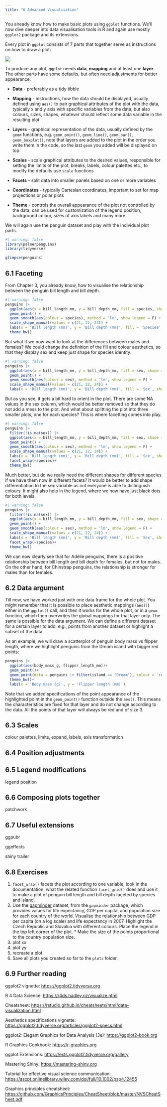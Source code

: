 ```yaml
---
title: "6 Advanced Visualisation"
---
```


You already know how to make basic plots using `ggplot` functions. We'll now dive deeper into data visualisation tools in R and again use mostly `ggplot2` package and its extensions.

Every plot in `ggplot` consists of 7 parts that together serve as instructions on how to draw a plot:

![](images/clipboard-3562791479.png)

To produce any plot, `ggplot` needs **data**, **mapping** and at least one **layer**. The other parts have some defaults, but often need adjustments for better appearance.

-   **Data** - preferably as a tidy tibble

-   **Mapping** - instructions, how the data should be displayed, usually defined using `aes()` to pair graphical attributes of the plot with the data, typically x and y axis with specific variables from the data, but also colours, sizes, shapes, whatever should reflect some data variable in the resulting plot

-   **Layers** - graphical representation of the data, usually defined by the `geom` functions, e.g. `geom_point()`, `geom_line()`, `geom_bar()`, `geom_boxplot()`, note that layers are added to the plot in the order you write them in the code, so the last `geom` you added will be displayed on top

-   **Scales** - scale graphical attributes to the desired values, responsible for setting the limits of the plot, breaks, labels, colour palettes etc., to modify the defaults use `scale` functions

-   **Facets** - split data into smaller panels based on one or more variables

-   **Coordinates** - typically Cartesian coordinates, important to set for map projections or polar plots

-   **Theme** - controls the overall appearance of the plot not controlled by the data, can be used for customization of the legend position, background colour, sizes of axis labels and many more

We will again use the penguin dataset and play with the individual plot parts.

```r
#| warning: false
library(palmerpenguins)
library(tidyverse)

glimpse(penguins)
```

## 6.1 Faceting

From Chapter 3, you already know, how to visualise the relationship between the penguin bill length and bill depth.

```r
#| warning: false
penguins |> 
  ggplot(aes(x = bill_length_mm, y = bill_depth_mm, fill = species, shape = species)) +
  geom_point() + 
  geom_smooth(aes(colour = species), method = 'lm', show.legend = F) + 
  scale_shape_manual(values = c(21, 22, 24)) + 
  labs(x = 'Bill length (mm)', y = 'Bill depth (mm)', fill = 'Species', shape = 'Species') + 
  theme_bw()
```

But what if we now want to look at the differences between males and females? We could change the definition of the fill and colour aesthetics, so that they display sex and keep just shape for species identity:

```r
#| warning: false
penguins |> 
  ggplot(aes(x = bill_length_mm, y = bill_depth_mm, fill = sex, shape = species)) +
  geom_point() + 
  geom_smooth(aes(colour = sex), method = 'lm', show.legend = F) + 
  scale_shape_manual(values = c(21, 22, 24)) + 
  labs(x = 'Bill length (mm)', y = 'Bill depth (mm)', fill = 'Sex', shape = 'Species') 
```

But as you see, it gets a bit hard to orient in the plot. There are some NA values in the sex column, which would be better removed so that they do not add a mess to the plot. And what about splitting the plot into three smaller plots, one for each species? This is where facetting comes into play.

```r
#| warning: false
penguins |> 
  filter(!is.na(sex)) |> 
  ggplot(aes(x = bill_length_mm, y = bill_depth_mm, fill = sex, shape = species)) +
  geom_point() + 
  geom_smooth(aes(colour = sex), method = 'lm', show.legend = F) + 
  scale_shape_manual(values = c(21, 22, 24)) + 
  labs(x = 'Bill length (mm)', y = 'Bill depth (mm)', fill = 'Sex', shape = 'Species') + 
  facet_wrap(~species)+
  theme_bw()
```

Much better, but do we really need the different shapes for different species if we have them now in different facets? It would be better to add shape differentiation to the sex variable as not everyone is able to distinguish colours. It might also help in the legend, where we now have just black dots for both levels.

```r
#| warning: false
penguins |> 
  filter(!is.na(sex)) |> 
  ggplot(aes(x = bill_length_mm, y = bill_depth_mm, fill = sex, shape = sex)) +
  geom_point() + 
  geom_smooth(aes(colour = sex), method = 'lm', show.legend = F) + 
  scale_shape_manual(values = c(21, 22, 24)) + 
  labs(x = 'Bill length (mm)', y = 'Bill depth (mm)', fill = 'Sex', shape = 'Sex') + 
  facet_wrap(~species)+
  theme_bw()
```

We can now clearly see that for Adélie penguins, there is a positive relationship between bill length and bill depth for females, but not for males. On the other hand, for Chinstrap penguins, the relationship is stronger for males than for females.

## 6.2 Data argument

Till now, we have worked just with one data frame for the whole plot. You might remember that it is possible to place aesthetic mappings (`aes()`) either in the `ggplot()` call, and then it works for the whole plot, or in a `geom` function, which then overwrites the global mappings for that layer only. The same is possible for the data argument. We can define a different dataset for a certain layer to add, e.g., points from another dataset or highlight a subset of the data.

As an example, we will draw a scatterplot of penguin body mass vs flipper length, where we highlight penguins from the Dream island with bigger red points:

```r
penguins |> 
  ggplot(aes(body_mass_g, flipper_length_mm))+
  geom_point()+
  geom_point(data = penguins |> filter(island == 'Dream'), colour = 'red', size = 3)+
  theme_bw()+
  labs(x = 'Body mass (g)', y = 'Flipper length (mm)')
```

Note that we added specifications of the point appearance of the highlighted point in the `geom_point()` function outside the `aes()`. This means the characteristics are fixed for that layer and do not change according to the data. All the points of that layer will always be red and of size 3.

## 6.3 Scales

colour palettes, limits, expand, labels, axis transformation

## 6.4 Position adjustments

## 6.5 Legend modifications

legend position

## 6.6 Composing plots together

patchwork

## 6.7 Useful extensions

ggpubr

ggeffects

shiny trailer

## 6.8 Exercises

1.  `facet_wrap()` facets the plot according to one variable, look in the documentation, what the related function `facet_grid()` does and use it to make a plot of penguin bill length and bill depth faceted by species and island.
2.  Use the [gapminder](https://www.gapminder.org/data) dataset, from the `gapminder` package, which provides values for life expectancy, GDP per capita, and population size for each country of the world. Visualise the relationship between GDP per capita (on a log scale) and life expectancy in 2007. Highlight the Czech Republic and Slovakia with different colours. Place the legend in the top left corner of the plot. \* Make the size of the points proportional to the country population size.
3.  plot xx
4.  plot yy
5.  recreate a plot
6.  Save all plots you created so far to the `plots` folder.

## 6.9 Further reading

ggplot2 vignette: <https://ggplot2.tidyverse.org>

R 4 Data Science: [https://r4ds.hadley.nz/visualize.html](http://127.0.0.1:46175/#0 "https://r4ds.hadley.nz/visualize.html")

Cheatsheet: <https://rstudio.github.io/cheatsheets/html/data-visualization.html>

Aesthetics specifications vignette: <https://ggplot2.tidyverse.org/articles/ggplot2-specs.html>

ggplot2: Elegant Graphics for Data Analysis (3e): <https://ggplot2-book.org>

R Graphics Cookbook: <https://r-graphics.org>

ggplot Extensions: <https://exts.ggplot2.tidyverse.org/gallery>

Mastering Shiny: <https://mastering-shiny.org>

Tutorial for effective visual science communication: <https://ascpt.onlinelibrary.wiley.com/doi/full/10.1002/psp4.12455>

Graphics principles cheatsheet: <https://github.com/GraphicsPrinciples/CheatSheet/blob/master/NVSCheatSheet.pdf>
